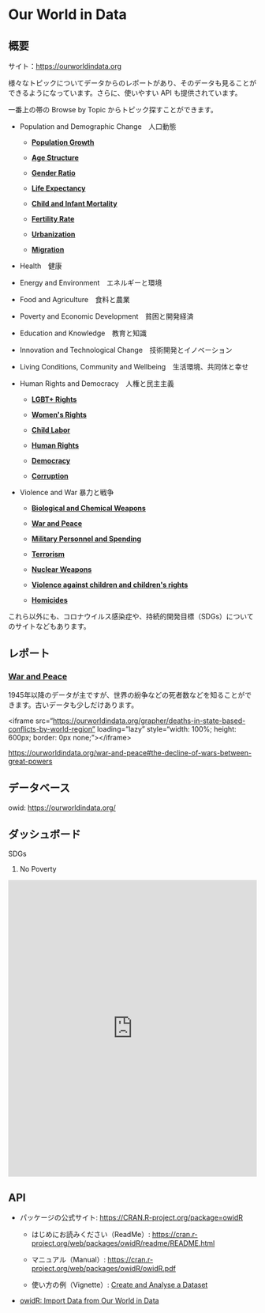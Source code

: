 # Our World in Data {#owid-site}

## 概要

サイト：<https://ourworldindata.org>

様々なトピックについてデータからのレポートがあり、そのデータも見ることができるようになっています。さらに、使いやすい API も提供されています。

一番上の帯の Browse by Topic からトピック探すことができます。

-   Population and Demographic Change　人口動態

    -   [**Population Growth**](https://ourworldindata.org/population-growth)

    -   [**Age Structure**](https://ourworldindata.org/age-structure)

    -   [**Gender Ratio**](https://ourworldindata.org/gender-ratio)

    -   [**Life Expectancy**](https://ourworldindata.org/life-expectancy)

    -   [**Child and Infant Mortality**](https://ourworldindata.org/child-mortality)

    -   [**Fertility Rate**](https://ourworldindata.org/fertility-rate)

    -   [**Urbanization**](https://ourworldindata.org/urbanization)

    -   [**Migration**](https://ourworldindata.org/migration)

-   Health　健康

-   Energy and Environment　エネルギーと環境

-   Food and Agriculture　食料と農業

-   Poverty and Economic Development　貧困と開発経済

-   Education and Knowledge　教育と知識

-   Innovation and Technological Change　技術開発とイノベーション

-   Living Conditions, Community and Wellbeing　生活環境、共同体と幸せ

-   Human Rights and Democracy　人権と民主主義

    -   [**LGBT+ Rights**](https://ourworldindata.org/lgbt-rights)

    -   [**Women\'s Rights**](https://ourworldindata.org/women-rights)

    -   [**Child Labor**](https://ourworldindata.org/child-labor)

    -   [**Human Rights**](https://ourworldindata.org/human-rights)

    -   [**Democracy**](https://ourworldindata.org/democracy)

    -   [**Corruption**](https://ourworldindata.org/corruption)

-   Violence and War 暴力と戦争

    -   [**Biological and Chemical Weapons**](https://ourworldindata.org/biological-and-chemical-weapons)

    -   [**War and Peace**](https://ourworldindata.org/war-and-peace)

    -   [**Military Personnel and Spending**](https://ourworldindata.org/military-personnel-spending)

    -   [**Terrorism**](https://ourworldindata.org/terrorism)

    -   [**Nuclear Weapons**](https://ourworldindata.org/nuclear-weapons)

    -   [**Violence against children and children\'s rights**](https://ourworldindata.org/violence-against-rights-for-children)

    -   [**Homicides**](https://ourworldindata.org/homicides)

これら以外にも、コロナウイルス感染症や、持続的開発目標（SDGs）についてのサイトなどもあります。

## レポート

### [War and Peace](https://ourworldindata.org/war-and-peace)

1945年以降のデータが主ですが、世界の紛争などの死者数などを知ることができます。古いデータも少しだけあります。

\<iframe src="[https://ourworldindata.org/grapher/deaths-in-state-based-conflicts-by-world-region"](https://ourworldindata.org/grapher/deaths-in-state-based-conflicts-by-world-region") loading="lazy" style="width: 100%; height: 600px; border: 0px none;"\>\</iframe\>

<https://ourworldindata.org/war-and-peace#the-decline-of-wars-between-great-powers>

## データベース

owid: <https://ourworldindata.org/>

## ダッシュボード

SDGs

1.  No Poverty

<iframe src="https://ourworldindata.org/grapher/share-of-population-in-extreme-poverty" loading="lazy" style="width: 100%; height: 600px; border: 0px none;">

</iframe>

## API

-   パッケージの公式サイト: [https://CRAN.R-project.org/package=owidR](https://cran.r-project.org/package=owidR)

    -   はじめにお読みください（ReadMe）: <https://cran.r-project.org/web/packages/owidR/readme/README.html>

    -   マニュアル（Manual）: <https://cran.r-project.org/web/packages/owidR/owidR.pdf>

    -   使い方の例（Vignette）: [Create and Analyse a Dataset](https://cran.r-project.org/web/packages/owidR/vignettes/example-analysis.html)

-   [owidR: Import Data from Our World in Data](https://rdrr.io/cran/owidR/)
